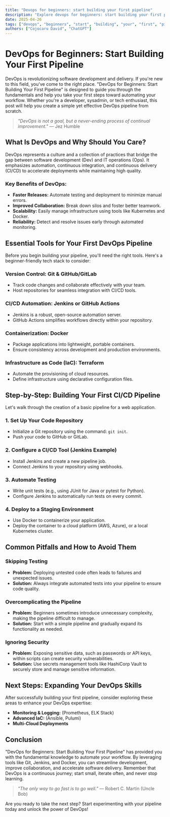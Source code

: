 ```yaml
---
title: "Devops for beginners: start building your first pipeline"
description: "Explore devops for beginners: start building your first pipeline in this detailed guide, offering insights, strategies, and practical tips to enhance your understanding and application of the topic."
date: 2025-04-26
tags: ["devops", "beginners", "start", "building", "your", "first", "pipeline"]
authors: ["Cojocaru David", "ChatGPT"]
---
```


# DevOps for Beginners: Start Building Your First Pipeline

DevOps is revolutionizing software development and delivery. If you're new to this field, you've come to the right place. "DevOps for Beginners: Start Building Your First Pipeline" is designed to guide you through the fundamentals and help you take your first steps toward automating your workflow. Whether you're a developer, sysadmin, or tech enthusiast, this post will help you create a simple yet effective DevOps pipeline from scratch.

> *"DevOps is not a goal, but a never-ending process of continual improvement."* — Jez Humble

## What Is DevOps and Why Should You Care?

DevOps represents a culture and a collection of practices that bridge the gap between software development (Dev) and IT operations (Ops). It emphasizes automation, continuous integration, and continuous delivery (CI/CD) to accelerate deployments while maintaining high quality.

### Key Benefits of DevOps:

*   **Faster Releases:** Automate testing and deployment to minimize manual errors.
*   **Improved Collaboration:** Break down silos and foster better teamwork.
*   **Scalability:** Easily manage infrastructure using tools like Kubernetes and Docker.
*   **Reliability:** Detect and resolve issues early through automated monitoring.

## Essential Tools for Your First DevOps Pipeline

Before you begin building your pipeline, you'll need the right tools. Here's a beginner-friendly tech stack to consider:

### Version Control: Git & GitHub/GitLab

*   Track code changes and collaborate effectively with your team.
*   Host repositories for seamless integration with CI/CD tools.

### CI/CD Automation: Jenkins or GitHub Actions

*   Jenkins is a robust, open-source automation server.
*   GitHub Actions simplifies workflows directly within your repository.

### Containerization: Docker

*   Package applications into lightweight, portable containers.
*   Ensure consistency across development and production environments.

### Infrastructure as Code (IaC): Terraform

*   Automate the provisioning of cloud resources.
*   Define infrastructure using declarative configuration files.

## Step-by-Step: Building Your First CI/CD Pipeline

Let's walk through the creation of a basic pipeline for a web application.

### 1. Set Up Your Code Repository

*   Initialize a Git repository using the command: `git init`.
*   Push your code to GitHub or GitLab.

### 2. Configure a CI/CD Tool (Jenkins Example)

*   Install Jenkins and create a new pipeline job.
*   Connect Jenkins to your repository using webhooks.

### 3. Automate Testing

*   Write unit tests (e.g., using JUnit for Java or pytest for Python).
*   Configure Jenkins to automatically run tests on every commit.

### 4. Deploy to a Staging Environment

*   Use Docker to containerize your application.
*   Deploy the container to a cloud platform (AWS, Azure), or a local Kubernetes cluster.

## Common Pitfalls and How to Avoid Them

### Skipping Testing

*   **Problem:** Deploying untested code often leads to failures and unexpected issues.
*   **Solution:** Always integrate automated tests into your pipeline to ensure code quality.

### Overcomplicating the Pipeline

*   **Problem:** Beginners sometimes introduce unnecessary complexity, making the pipeline difficult to manage.
*   **Solution:** Start with a simple pipeline and gradually expand its functionality as needed.

### Ignoring Security

*   **Problem:** Exposing sensitive data, such as passwords or API keys, within scripts can create security vulnerabilities.
*   **Solution:** Use secrets management tools like HashiCorp Vault to securely store and manage sensitive information.

## Next Steps: Expanding Your DevOps Skills

After successfully building your first pipeline, consider exploring these areas to enhance your DevOps expertise:

*   **Monitoring & Logging:** (Prometheus, ELK Stack)
*   **Advanced IaC:** (Ansible, Pulumi)
*   **Multi-Cloud Deployments**

## Conclusion

"DevOps for Beginners: Start Building Your First Pipeline" has provided you with the fundamental knowledge to automate your workflow. By leveraging tools like Git, Jenkins, and Docker, you can streamline development, improve collaboration, and accelerate software delivery. Remember that DevOps is a continuous journey; start small, iterate often, and never stop learning.

> *"The only way to go fast is to go well."* — Robert C. Martin (Uncle Bob)

Are you ready to take the next step? Start experimenting with your pipeline today and unlock the power of DevOps!
